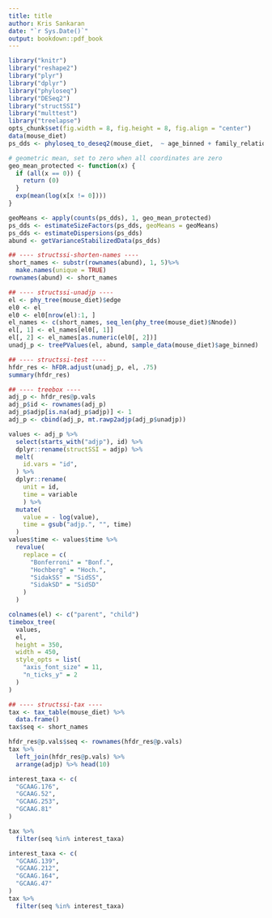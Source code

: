 ```yaml
---
title: title
author: Kris Sankaran
date: "`r Sys.Date()`"
output: bookdown::pdf_book
---
```


```r
library("knitr")
library("reshape2")
library("plyr")
library("dplyr")
library("phyloseq")
library("DESeq2")
library("structSSI")
library("multtest")
library("treelapse")
opts_chunk$set(fig.width = 8, fig.height = 8, fig.align = "center")
data(mouse_diet)
ps_dds <- phyloseq_to_deseq2(mouse_diet,  ~ age_binned + family_relationship)

# geometric mean, set to zero when all coordinates are zero
geo_mean_protected <- function(x) {
  if (all(x == 0)) {
    return (0)
  }
  exp(mean(log(x[x != 0])))
}

geoMeans <- apply(counts(ps_dds), 1, geo_mean_protected)
ps_dds <- estimateSizeFactors(ps_dds, geoMeans = geoMeans)
ps_dds <- estimateDispersions(ps_dds)
abund <- getVarianceStabilizedData(ps_dds)

## ---- structssi-shorten-names ----
short_names <- substr(rownames(abund), 1, 5)%>%
  make.names(unique = TRUE)
rownames(abund) <- short_names

## ---- structssi-unadjp ----
el <- phy_tree(mouse_diet)$edge
el0 <- el
el0 <- el0[nrow(el):1, ]
el_names <- c(short_names, seq_len(phy_tree(mouse_diet)$Nnode))
el[, 1] <- el_names[el0[, 1]]
el[, 2] <- el_names[as.numeric(el0[, 2])]
unadj_p <- treePValues(el, abund, sample_data(mouse_diet)$age_binned)

## ---- structssi-test ----
hfdr_res <- hFDR.adjust(unadj_p, el, .75)
summary(hfdr_res)

## ---- treebox ----
adj_p <- hfdr_res@p.vals
adj_p$id <- rownames(adj_p)
adj_p$adjp[is.na(adj_p$adjp)] <- 1
adj_p <- cbind(adj_p, mt.rawp2adjp(adj_p$unadjp))

values <- adj_p %>%
  select(starts_with("adjp"), id) %>%
  dplyr::rename(structSSI = adjp) %>%
  melt(
    id.vars = "id",
  ) %>%
  dplyr::rename(
    unit = id,
    time = variable
    ) %>%
  mutate(
    value = - log(value),
    time = gsub("adjp.", "", time)
  )
values$time <- values$time %>%
  revalue(
    replace = c(
      "Bonferroni" = "Bonf.",
      "Hochberg" = "Hoch.",
      "SidakSS" = "SidSS",
      "SidakSD" = "SidSD"
    )
  )

colnames(el) <- c("parent", "child")
timebox_tree(
  values,
  el,
  height = 350,
  width = 450,
  style_opts = list(
    "axis_font_size" = 11,
    "n_ticks_y" = 2
  )
)

## ---- structssi-tax ----
tax <- tax_table(mouse_diet) %>%
  data.frame()
tax$seq <- short_names

hfdr_res@p.vals$seq <- rownames(hfdr_res@p.vals)
tax %>%
  left_join(hfdr_res@p.vals) %>%
  arrange(adjp) %>% head(10)

interest_taxa <- c(
  "GCAAG.176",
  "GCAAG.52",
  "GCAAG.253",
  "GCAAG.81"
)

tax %>%
  filter(seq %in% interest_taxa)

interest_taxa <- c(
  "GCAAG.139",
  "GCAAG.212",
  "GCAAG.164",
  "GCAAG.47"
)
tax %>%
  filter(seq %in% interest_taxa)
```
